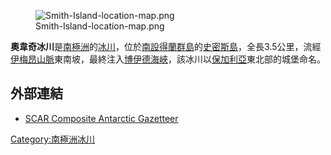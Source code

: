 {{no footnotes|time=2013-10-27T09:04:56+00:00}}
[[Image:Smith-Island-location-map.png|thumb]]

{{coord|62|57|42|S|62|26|40|W|display=title}}

'''奧韋奇冰川'''是[[南極洲|南極洲]]的[[冰川|冰川]]，位於[[南設得蘭群島|南設得蘭群島]]的[[史密斯島|史密斯島]]，全長3.5公里，流經[[伊梅昂山脈|伊梅昂山脈]]東南坡，最終注入[[博伊德海峽|博伊德海峽]]，該冰川以[[保加利亞|保加利亞]]東北部的城堡命名。

==外部連結==
* [http://data.aad.gov.au/aadc/gaz/scar/ SCAR Composite Antarctic Gazetteer] {{WebCite|url=https://www.webcitation.org/5ug2CfC7m?url=http://data.aad.gov.au/aadc/gaz/scar/ |date=20101202140255 |dateformat=iso }}

{{Antarctica-geo-stub}}
[[Category:南極洲冰川|Category:南極洲冰川]]